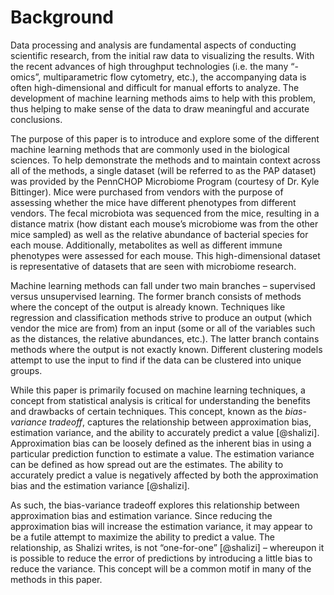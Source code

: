# Background {#bg}
Data processing and analysis are fundamental aspects of conducting scientific research, from the initial raw data to visualizing the results. With the recent advances of high throughput technologies (i.e. the many “-omics”, multiparametric flow cytometry, etc.), the accompanying data is often high-dimensional and difficult for manual efforts to analyze. The development of machine learning methods aims to help with this problem, thus helping to make sense of the data to draw meaningful and accurate conclusions.

The purpose of this paper is to introduce and explore some of the different machine learning methods that are commonly used in the biological sciences. To help demonstrate the methods and to maintain context across all of the methods, a single dataset (will be referred to as the PAP dataset) was provided by the PennCHOP Microbiome Program (courtesy of Dr. Kyle Bittinger). Mice were purchased from vendors with the purpose of assessing whether the mice have different phenotypes from different vendors. The fecal microbiota was sequenced from the mice, resulting in a distance matrix (how distant each mouse’s microbiome was from the other mice sampled) as well as the relative abundance of bacterial species for each mouse. Additionally, metabolites as well as different immune phenotypes were assessed for each mouse. This high-dimensional dataset is representative of datasets that are seen with microbiome research.

Machine learning methods can fall under two main branches – supervised versus unsupervised learning. The former branch consists of methods where the concept of the output is already known. Techniques like regression and classification methods strive to produce an output (which vendor the mice are from) from an input (some or all of the variables such as the distances, the relative abundances, etc.). The latter branch contains methods where the output is not exactly known. Different clustering models attempt to use the input to find if the data can be clustered into unique groups.

While this paper is primarily focused on machine learning techniques, a concept from statistical analysis is critical for understanding the benefits and drawbacks of certain techniques. This concept, known as the *bias-variance tradeoff*, captures the relationship between approximation bias, estimation variance, and the ability to accurately predict a value [@shalizi]. Approximation bias can be loosely defined as the inherent bias in using a particular prediction function to estimate a value. The estimation variance can be defined as how spread out are the estimates. The ability to accurately predict a value is negatively affected by both the approximation bias and the estimation variance [@shalizi].

As such, the bias-variance tradeoff explores this relationship between approximation bias and estimation variance. Since reducing the approximation bias will increase the estimation variance, it may appear to be a futile attempt to maximize the ability to predict a value. The relationship, as Shalizi writes, is not “one-for-one” [@shalizi] – whereupon it is possible to reduce the error of predictions by introducing a little bias to reduce the variance. This concept will be a common motif in many of the methods in this paper.
